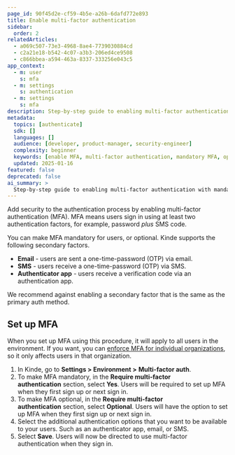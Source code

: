 ```yaml
---
page_id: 90f45d2e-cf59-4b5e-a26b-6dafd772e893
title: Enable multi-factor authentication
sidebar:
  order: 2
relatedArticles:
  - a069c507-73e3-4968-8ae4-7739030884cd
  - c2a21e18-b542-4c07-a3b3-206ed4ce9508
  - c866bbea-a594-463a-8337-333256e043c5
app_context:
  - m: user
    s: mfa
  - m: settings
    s: authentication
  - m: settings
    s: mfa
description: Step-by-step guide to enabling multi-factor authentication including mandatory and optional settings for enhanced security.
metadata:
  topics: [authenticate]
  sdk: []
  languages: []
  audience: [developer, product-manager, security-engineer]
  complexity: beginner
  keywords: [enable MFA, multi-factor authentication, mandatory MFA, optional MFA, security setup]
  updated: 2025-01-16
featured: false
deprecated: false
ai_summary: >
  Step-by-step guide to enabling multi-factor authentication with mandatory and optional settings for enhanced security.
---
```


Add security to the authentication process by enabling multi-factor authentication (MFA). MFA means users sign in using at least two authentication factors, for example, password _plus_ SMS code.

You can make MFA mandatory for users, or optional. Kinde supports the following secondary factors.

- **Email** - users are sent a one-time-password (OTP) via email.
- **SMS** - users receive a one-time-password (OTP) via SMS.
- **Authenticator app** - users receive a verification code via an authentication app.

We recommend against enabling a secondary factor that is the same as the primary auth method.

## **Set up MFA**

When you set up MFA using this procedure, it will apply to all users in the environment. If you want, you can [enforce MFA for individual organizations](/authenticate/multi-factor-auth/mfa-per-org/), so it only affects users in that organization.

1. In Kinde, go to **Settings > Environment >** **Multi-factor auth**.
2. To make MFA mandatory, in the **Require multi-factor authentication** section, select **Yes**. Users will be required to set up MFA when they first sign up or next sign in.
3. To make MFA optional, in the **Require multi-factor authentication** section, select **Optional**. Users will have the option to set up MFA when they first sign up or next sign in.
4. Select the additional authentication options that you want to be available to your users. Such as an authenticator app, email, or SMS.
5. Select **Save**. Users will now be directed to use multi-factor authentication when they sign in.
